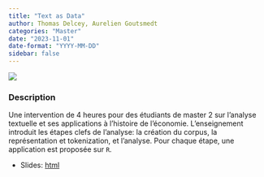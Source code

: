 ```yaml
---
title: "Text as Data"
author: Thomas Delcey, Aurelien Goutsmedt
categories: "Master"
date: "2023-11-01"
date-format: "YYYY-MM-DD"
sidebar: false
---
```



![](picture.png)

### Description

Une intervention de 4 heures pour des étudiants de master 2 sur l'analyse textuelle et ses applications à l'histoire de l'économie. L'enseignement introduit les étapes clefs de l'analyse: la création du corpus, la représentation et tokenization, et l'analyse. Pour chaque étape, une application est proposée sur `R`. 

  - Slides: [html](text_as_data_slides.html)
